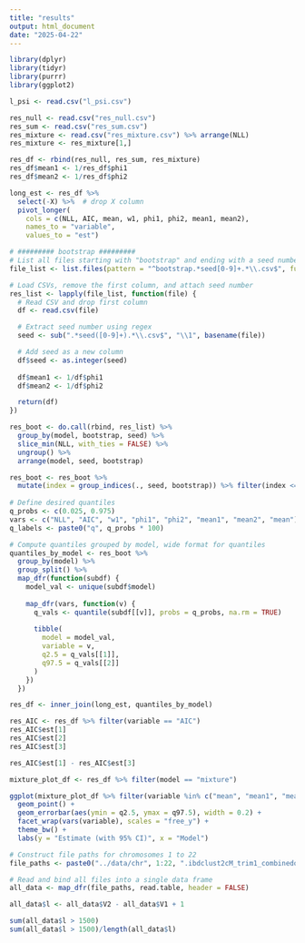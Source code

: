 ```yaml
---
title: "results"
output: html_document
date: "2025-04-22"
---
```


```r
library(dplyr)
library(tidyr)
library(purrr)
library(ggplot2)

l_psi <- read.csv("l_psi.csv")

res_null <- read.csv("res_null.csv")
res_sum <- read.csv("res_sum.csv")
res_mixture <- read.csv("res_mixture.csv") %>% arrange(NLL)
res_mixture <- res_mixture[1,]

res_df <- rbind(res_null, res_sum, res_mixture)
res_df$mean1 <- 1/res_df$phi1
res_df$mean2 <- 1/res_df$phi2

long_est <- res_df %>%
  select(-X) %>%  # drop X column
  pivot_longer(
    cols = c(NLL, AIC, mean, w1, phi1, phi2, mean1, mean2),
    names_to = "variable",
    values_to = "est")

# ######### bootstrap #########  
# List all files starting with "bootstrap" and ending with a seed number
file_list <- list.files(pattern = "^bootstrap.*seed[0-9]+.*\\.csv$", full.names = TRUE)

# Load CSVs, remove the first column, and attach seed number
res_list <- lapply(file_list, function(file) {
  # Read CSV and drop first column
  df <- read.csv(file)

  # Extract seed number using regex
  seed <- sub(".*seed([0-9]+).*\\.csv$", "\\1", basename(file))

  # Add seed as a new column
  df$seed <- as.integer(seed)
  
  df$mean1 <- 1/df$phi1
  df$mean2 <- 1/df$phi2

  return(df)
})

res_boot <- do.call(rbind, res_list) %>%
  group_by(model, bootstrap, seed) %>%
  slice_min(NLL, with_ties = FALSE) %>%
  ungroup() %>%
  arrange(model, seed, bootstrap)

res_boot <- res_boot %>%
  mutate(index = group_indices(., seed, bootstrap)) %>% filter(index <= 500)
 
# Define desired quantiles
q_probs <- c(0.025, 0.975)
vars <- c("NLL", "AIC", "w1", "phi1", "phi2", "mean1", "mean2", "mean")
q_labels <- paste0("q", q_probs * 100)

# Compute quantiles grouped by model, wide format for quantiles
quantiles_by_model <- res_boot %>%
  group_by(model) %>%
  group_split() %>%
  map_dfr(function(subdf) {
    model_val <- unique(subdf$model)
    
    map_dfr(vars, function(v) {
      q_vals <- quantile(subdf[[v]], probs = q_probs, na.rm = TRUE)
      
      tibble(
        model = model_val,
        variable = v,
        q2.5 = q_vals[[1]],
        q97.5 = q_vals[[2]]
      )
    })
  })

res_df <- inner_join(long_est, quantiles_by_model)

res_AIC <- res_df %>% filter(variable == "AIC")
res_AIC$est[1]
res_AIC$est[2]
res_AIC$est[3]

res_AIC$est[1] - res_AIC$est[3]
```

```r
mixture_plot_df <- res_df %>% filter(model == "mixture")

ggplot(mixture_plot_df %>% filter(variable %in% c("mean", "mean1", "mean2", "w1")), aes(x = model, y = est)) +
  geom_point() +
  geom_errorbar(aes(ymin = q2.5, ymax = q97.5), width = 0.2) +
  facet_wrap(vars(variable), scales = "free_y") + 
  theme_bw() +
  labs(y = "Estimate (with 95% CI)", x = "Model")
```
```r
# Construct file paths for chromosomes 1 to 22
file_paths <- paste0("../data/chr", 1:22, ".ibdclust2cM_trim1_combinedoffsets_v6.inf_obs_tracts2")

# Read and bind all files into a single data frame
all_data <- map_dfr(file_paths, read.table, header = FALSE)

all_data$l <- all_data$V2 - all_data$V1 + 1

sum(all_data$l > 1500)
sum(all_data$l > 1500)/length(all_data$l)
```

